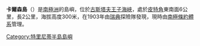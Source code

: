 {{Infobox islands
| name = 卡尔森岛<br />Carlson Island
| image_name       = 
| image_caption    = 
| map= Antarctica
| location = [[南极洲|南极洲]]
| coordinates = {{Coord|63|53|S|58|16|W|source:GNIS|display=inline,title}}
| elevation_m = 300
| population= 无人
| country=无
| treaty_system = [[南极条约体系|南极条约体系]]
}}
'''卡爾森島'''（{{lang-en|Carlson Island}}）是[[南極洲|南極洲]]的島嶼，位於[[古斯塔夫王子海峽|古斯塔夫王子海峽]]，處於[[皮特角|皮特角]]東南面6公里，長2公里，海拔高度300米，在1903年由[[瑞典|瑞典]]探險隊發現，現時由[[南極條約體系|南極條約體系]]管理。
{{DEFAULTSORT:Carlson Island}}
[[Category:特里尼蒂半島島嶼|Category:特里尼蒂半島島嶼]]
{{TrinityPeninsula-geo-stub}}